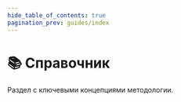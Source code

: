 ```yaml
---
hide_table_of_contents: true
pagination_prev: guides/index
---
```



# 📚 Справочник

<p class="summary">
Раздел с ключевыми концепциями методологии.
</p>

<NavCard
    title="Слои" 
    description="Определение слоя и пояснение смысла всех слоев"
    to="/docs/reference/layers"
    Icon={GroupOutlined}
/>
<NavCard
    title="Слайсы и сегменты" 
    description="Определения слайса и сегмента, примеры содержимого сегментов на разных слоях"
    to="/docs/reference/slices-segments"
    Icon={AppstoreOutlined}
/>
<NavCard
    title="Public API" 
    description="Определение и цели публичных API, кросс-импорты с @x, способы обхода проблем"
    to="/docs/reference/public-api"
    Icon={ApiOutlined}
/>
